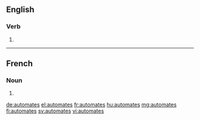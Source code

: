 ==English==

===Verb===
{{head|en|verb form}}

# {{en-third-person singular of|automate}}

----

==French==

===Noun===
{{head|fr|plural|g=?}}

# {{plural of|automate|lang=fr}}

[[de:automates]]
[[el:automates]]
[[fr:automates]]
[[hu:automates]]
[[mg:automates]]
[[fi:automates]]
[[sv:automates]]
[[vi:automates]]